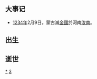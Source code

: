 {{Unreferenced|time=2018-09-17T04:09:48+00:00}}
{{DecadeTOC|1230}}

== 大事记 ==
* [[1234年|1234年]]2月9日，蒙古滅[[金國|金國]]於河南[[汝南|汝南]]。

== 出生 ==
{{main|:分类:1230年代出生}}

== 逝世 ==
{{main|:分类:1230年代逝世}}

{{世紀|13}}

[[Category:1230年代|*]]
[[Category:13世纪各年代|3]]